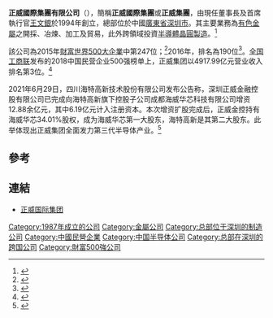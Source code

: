 {{Infobox company
| name                = 正威國際集團有限公司
| name_en             = Amer International Group Limited
| logo = <!-- 檔案不存在 Amer International Group logo.png ，可從英文維基百科取得 -->
| logo_caption        = 
| image               =
| image_caption       =
| type                = [[有限公司|有限公司]]
| traded_as           = 
| local_code_name            = CN
| local_code            = 581575872| fate                = 
| foundation          = {{Start date|1987||}}
| location            = {{CHN}}[[深圳市|广东省深圳市]]
| locations           = 
| area_served         = 
| founder             = 
| chairman            = 
| president           = 
| MD                  = 
| GM                  = 
| CEO                 = 
| COO                 = 
| CFO                 = 
| CMO                 = 
| CD                  = 
| industry            = [[採礦|採礦]]、[[製造|製造]]
| products            = [[有色金屬|有色金屬]]
| services            = 
| revenue             = {{profit}}47,795百萬美金
| operating_income    = 
| net_income          = {{profit}}957百萬美金
| assets              = 18,655百萬美金
| equity              = 
| owner               = 
| num_employees       = 17556
| parent              = 
| divisions           = [http://awin.amer.com.cn/ 正威科技]、[http://www.amersemicon.com/ 正威半導體]
| homepage            = [http://www.amer.com.cn/ www.amer.com.cn]
| zip_code            = 518040
| telephone_no        = +86-755-82785868
| slogan              = 
| capital             = 
| market_value        = 
| P/E_ratio           = 
| earnings_per_share  = 
| net_asset_value     = 
| accounting_period   = 
| major_shareholder   = 
| footnotes           = 
}}
'''正威國際集團有限公司'''（{{lang-en|Amer International Group Limited}}），簡稱'''正威國際集團'''或'''正威集團'''，由現任董事長及首席執行官[[王文銀|王文銀]]於1994年創立，總部位於中國[[廣東省|廣東省]][[深圳市|深圳市]]。其主要業務為[[有色金屬|有色金屬]]之開採、冶煉、加工及貿易，此外跨領域投資[[半导体器件制造|半導體晶圓製造]]。<ref>{{cite news |author=吴量亮 |title=正威半导体：全产业链造“芯都” |url=http://ah.anhuinews.com/system/2012/05/25/004977837.shtml |format= |work=中安在线 |publisher=安徽日报报业集团 |location= |date=2012-05-25 |accessdate=2016-02-15 |language=zh-cn |quote= |archiveurl=https://web.archive.org/web/20160223130331/http://ah.anhuinews.com/system/2012/05/25/004977837.shtml |archivedate=2016-02-23 |dead-url=yes }}</ref>

該公司為2015年[[财富世界500强|財富世界500大企業]]中第247位；<ref>{{Cite web |url=http://fortune.com/global500/amer-international-group-247/ |title=Amer International Group Financials and News | Global 500 |accessdate=2016-02-15 |archive-date=2016-03-21 |archive-url=https://web.archive.org/web/20160321043248/http://fortune.com/global500/amer-international-group-247/ |dead-url=no }}</ref>2016年，排名為190位<ref>{{Cite web |url=http://beta.fortune.com/global500/amer-international-group-190 |title=Amer International Group Financials and News 190; Global 500 |accessdate=2016-07-20 |archive-date=2017-06-06 |archive-url=https://web.archive.org/web/20170606141946/http://beta.fortune.com/global500/amer-international-group-190/ |dead-url=no }}</ref>。[[全国工商联|全国工商联]]发布的2018中国民营企业500强榜单上，正威集团以4917.99亿元营业收入排名第3位。<ref>{{cite web |title=2018中国民营企业500强榜单 |url=http://www.acfic.org.cn/zzjg_327/nsjg/jjb/jjbgzhdzt/2018my5bq/2018my5bq_bgbd/201808/t20180829_55653.html |website=中华全国工商业联合会 |accessdate=2019-01-05 |archive-date=2019-09-17 |archive-url=https://web.archive.org/web/20190917181645/http://www.acfic.org.cn/zzjg_327/nsjg/jjb/jjbgzhdzt/2018my5bq/2018my5bq_bgbd/201808/t20180829_55653.html |dead-url=no }}</ref>

2021年6月29日，四川海特高新技术股份有限公司发布公告称，深圳正威金融控股有限公司已完成向海特高新旗下控股子公司成都海威华芯科技有限公司增资12.88余亿元，其中6.19亿元计入注册资本。本次增资扩股完成后，正威金控持有海威华芯34.01%股权，成为海威华芯第一大股东，海特高新是其第二大股东。此举体现出正威集团全面发力第三代半导体产业。<ref>{{cite news |title=世界500强正威集团全面发力第三代半导体产业 |url=http://www.ce.cn/xwzx/gnsz/gdxw/202107/05/t20210705_36692179.shtml |accessdate=2021-10-20 |work=中国经济网——国家经济门户 |archive-date=2021-10-22 |archive-url=https://web.archive.org/web/20211022015547/http://www.ce.cn/xwzx/gnsz/gdxw/202107/05/t20210705_36692179.shtml |dead-url=no }}</ref>

== 參考 ==
{{reflist}}

== 連結 ==
* [http://www.amer.com.cn/ 正威国际集团] {{Wayback|url=http://www.amer.com.cn/ |date=20210115164949 }}{{Zh-hans}}{{En icon}}

[[Category:1987年成立的公司|Category:1987年成立的公司]]
[[Category:金屬公司|Category:金屬公司]]
[[Category:总部位于深圳的制造公司|Category:总部位于深圳的制造公司]]
[[Category:中國民營企業|Category:中國民營企業]]
[[Category:中国半导体公司|Category:中国半导体公司]]
[[Category:总部在深圳的跨国公司|Category:总部在深圳的跨国公司]]
[[Category:財富500強公司|Category:財富500強公司]]